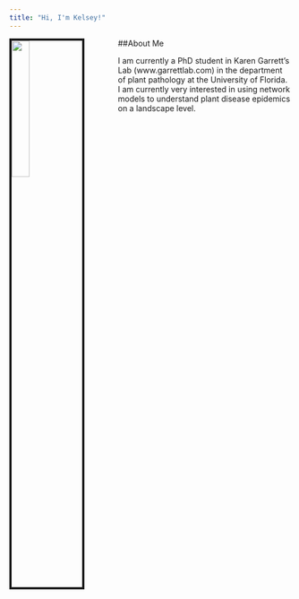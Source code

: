 ```yaml
---
title: "Hi, I'm Kelsey!"
---
```


<link rel="stylesheet" href="styles.css" type="text/css">


<img src="images/me.jpg" style="width:25%; border:4px solid; margin-right: 60px" align="left">

##About Me

I am currently a PhD student in Karen Garrett's Lab (www.garrettlab.com) in the department of plant pathology at the University of Florida. I am currently very interested in using network models to understand plant disease epidemics on a landscape level. 